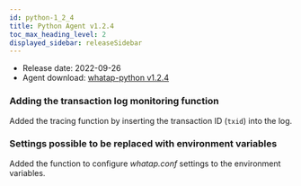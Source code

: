 ```yaml
---
id: python-1_2_4
title: Python Agent v1.2.4
toc_max_heading_level: 2
displayed_sidebar: releaseSidebar
---
```



- Release date: 2022-09-26
- Agent download: [whatap-python v1.2.4](https://pypi.org/project/whatap-python/1.2.4/)

### Adding the transaction log monitoring function

Added the tracing function by inserting the transaction ID (`txid`) into the log.

### Settings possible to be replaced with environment variables

Added the function to configure *whatap.conf* settings to the environment variables. 

